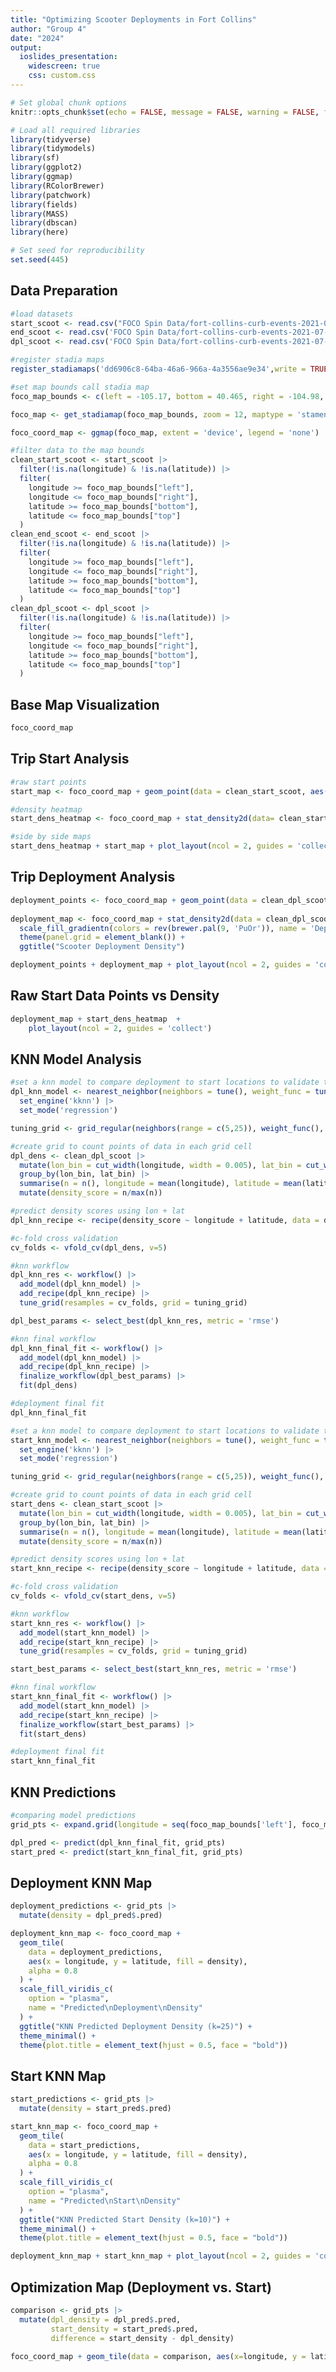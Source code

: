 ```yaml
---
title: "Optimizing Scooter Deployments in Fort Collins"
author: "Group 4"
date: "2024"
output: 
  ioslides_presentation:
    widescreen: true
    css: custom.css
---
```


```r
# Set global chunk options
knitr::opts_chunk$set(echo = FALSE, message = FALSE, warning = FALSE, fig.width = 10, fig.height = 6)

# Load all required libraries
library(tidyverse)
library(tidymodels)
library(sf)
library(ggplot2)
library(ggmap)
library(RColorBrewer)
library(patchwork)
library(fields)
library(MASS)
library(dbscan)
library(here)

# Set seed for reproducibility
set.seed(445)
```

## Data Preparation

```r
#load datasets
start_scoot <- read.csv("FOCO Spin Data/fort-collins-curb-events-2021-07-26-2024-10-15-trip_starts.csv")
end_scoot <- read.csv('FOCO Spin Data/fort-collins-curb-events-2021-07-26-2024-10-15-trip_ends.csv')
dpl_scoot <- read.csv('FOCO Spin Data/fort-collins-curb-events-2021-07-26-2024-10-15-deployments.csv')

#register stadia maps
register_stadiamaps('dd6906c8-64ba-46a6-966a-4a3556ae9e34',write = TRUE)

#set map bounds call stadia map
foco_map_bounds <- c(left = -105.17, bottom = 40.465, right = -104.98, top = 40.64)

foco_map <- get_stadiamap(foco_map_bounds, zoom = 12, maptype = 'stamen_toner_lite')

foco_coord_map <- ggmap(foco_map, extent = 'device', legend = 'none')

#filter data to the map bounds
clean_start_scoot <- start_scoot |>
  filter(!is.na(longitude) & !is.na(latitude)) |>
  filter(
    longitude >= foco_map_bounds["left"],
    longitude <= foco_map_bounds["right"],
    latitude >= foco_map_bounds["bottom"],
    latitude <= foco_map_bounds["top"]
  )
clean_end_scoot <- end_scoot |>
  filter(!is.na(longitude) & !is.na(latitude)) |>
  filter(
    longitude >= foco_map_bounds["left"],
    longitude <= foco_map_bounds["right"],
    latitude >= foco_map_bounds["bottom"],
    latitude <= foco_map_bounds["top"]
  )
clean_dpl_scoot <- dpl_scoot |>
  filter(!is.na(longitude) & !is.na(latitude)) |>
  filter(
    longitude >= foco_map_bounds["left"],
    longitude <= foco_map_bounds["right"],
    latitude >= foco_map_bounds["bottom"],
    latitude <= foco_map_bounds["top"]
  )
```

## Base Map Visualization {.flexbox .vcenter}

```r
foco_coord_map
```

## Trip Start Analysis

```r
#raw start points
start_map <- foco_coord_map + geom_point(data = clean_start_scoot, aes(x = longitude, y = latitude), alpha = 0.15, size = 0.8, color = 'orange') + theme(panel.grid = element_blank())

#density heatmap
start_dens_heatmap <- foco_coord_map + stat_density2d(data= clean_start_scoot,  aes(x=longitude, y=latitude, fill= after_stat(level)), geom="polygon", contour = TRUE, bins = 500, h = c(0.012, 0.012)) + scale_fill_gradientn(colors = rev(brewer.pal(9, 'PuOr')), name = 'Density') + theme(panel.grid = element_blank())

#side by side maps
start_dens_heatmap + start_map + plot_layout(ncol = 2, guides = 'collect')
```
## Trip Deployment Analysis

```r
deployment_points <- foco_coord_map + geom_point(data = clean_dpl_scoot, aes(x = longitude, y = latitude), alpha = 0.15, size = 0.8, color = 'orange') + theme(panel.grid = element_blank())
  
deployment_map <- foco_coord_map + stat_density2d(data = clean_dpl_scoot,  aes(x = longitude, y = latitude, fill = after_stat(level)), geom = "polygon", contour = TRUE, bins = 750,h = c(0.012, 0.012)) +
  scale_fill_gradientn(colors = rev(brewer.pal(9, 'PuOr')), name = 'Deployment\nDensity') + 
  theme(panel.grid = element_blank()) + 
  ggtitle("Scooter Deployment Density")

deployment_points + deployment_map + plot_layout(ncol = 2, guides = 'collect')
```

## Raw Start Data Points vs Density {.flexbox .vcenter}

```r
deployment_map + start_dens_heatmap  + 
    plot_layout(ncol = 2, guides = 'collect')
```

## KNN Model Analysis {.flexbox .vcenter}

```r
#set a knn model to compare deployment to start locations to validate that deployments start where they need to.
dpl_knn_model <- nearest_neighbor(neighbors = tune(), weight_func = tune()) |>
  set_engine('kknn') |>
  set_mode('regression')

tuning_grid <- grid_regular(neighbors(range = c(5,25)), weight_func(), levels = c(5,4))

#create grid to count points of data in each grid cell
dpl_dens <- clean_dpl_scoot |>
  mutate(lon_bin = cut_width(longitude, width = 0.005), lat_bin = cut_width(latitude, width = 0.005)) |> 
  group_by(lon_bin, lat_bin) |>
  summarise(n = n(), longitude = mean(longitude), latitude = mean(latitude)) |> 
  mutate(density_score = n/max(n))

#predict density scores using lon + lat
dpl_knn_recipe <- recipe(density_score ~ longitude + latitude, data = dpl_dens)

#c-fold cross validation
cv_folds <- vfold_cv(dpl_dens, v=5)

#knn workflow
dpl_knn_res <- workflow() |>
  add_model(dpl_knn_model) |>
  add_recipe(dpl_knn_recipe) |>
  tune_grid(resamples = cv_folds, grid = tuning_grid)

dpl_best_params <- select_best(dpl_knn_res, metric = 'rmse')

#knn final workflow
dpl_knn_final_fit <- workflow() |>
  add_model(dpl_knn_model) |>
  add_recipe(dpl_knn_recipe) |>
  finalize_workflow(dpl_best_params) |>
  fit(dpl_dens)

#deployment final fit
dpl_knn_final_fit
```

```r
#set a knn model to compare deployment to start locations to validate that deployments start where they need to.
start_knn_model <- nearest_neighbor(neighbors = tune(), weight_func = tune()) |>
  set_engine('kknn') |>
  set_mode('regression')

tuning_grid <- grid_regular(neighbors(range = c(5,25)), weight_func(), levels = c(5,4))

#create grid to count points of data in each grid cell
start_dens <- clean_start_scoot |>
  mutate(lon_bin = cut_width(longitude, width = 0.005), lat_bin = cut_width(latitude, width = 0.005)) |> 
  group_by(lon_bin, lat_bin) |>
  summarise(n = n(), longitude = mean(longitude), latitude = mean(latitude)) |> 
  mutate(density_score = n/max(n))

#predict density scores using lon + lat
start_knn_recipe <- recipe(density_score ~ longitude + latitude, data = start_dens)

#c-fold cross validation
cv_folds <- vfold_cv(start_dens, v=5)

#knn workflow
start_knn_res <- workflow() |>
  add_model(start_knn_model) |>
  add_recipe(start_knn_recipe) |>
  tune_grid(resamples = cv_folds, grid = tuning_grid)

start_best_params <- select_best(start_knn_res, metric = 'rmse')

#knn final workflow
start_knn_final_fit <- workflow() |>
  add_model(start_knn_model) |>
  add_recipe(start_knn_recipe) |>
  finalize_workflow(start_best_params) |>
  fit(start_dens)

#deployment final fit
start_knn_final_fit
```

## KNN Predictions
```r
#comparing model predictions
grid_pts <- expand.grid(longitude = seq(foco_map_bounds['left'], foco_map_bounds['right'], by = 0.001), latitude = seq(foco_map_bounds['bottom'], foco_map_bounds['top'], by = 0.001))

dpl_pred <- predict(dpl_knn_final_fit, grid_pts)
start_pred <- predict(start_knn_final_fit, grid_pts)
```

## Deployment KNN Map
```r

deployment_predictions <- grid_pts |>
  mutate(density = dpl_pred$.pred)

deployment_knn_map <- foco_coord_map + 
  geom_tile(
    data = deployment_predictions,
    aes(x = longitude, y = latitude, fill = density),
    alpha = 0.8
  ) +
  scale_fill_viridis_c(
    option = "plasma",
    name = "Predicted\nDeployment\nDensity"
  ) +
  ggtitle("KNN Predicted Deployment Density (k=25)") +
  theme_minimal() +
  theme(plot.title = element_text(hjust = 0.5, face = "bold"))

```

## Start KNN Map
```r
start_predictions <- grid_pts |>
  mutate(density = start_pred$.pred)

start_knn_map <- foco_coord_map + 
  geom_tile(
    data = start_predictions,
    aes(x = longitude, y = latitude, fill = density),
    alpha = 0.8
  ) +
  scale_fill_viridis_c(
    option = "plasma",
    name = "Predicted\nStart\nDensity"
  ) +
  ggtitle("KNN Predicted Start Density (k=10)") +
  theme_minimal() +
  theme(plot.title = element_text(hjust = 0.5, face = "bold"))

```
```r
deployment_knn_map + start_knn_map + plot_layout(ncol = 2, guides = 'collect')
```

## Optimization Map (Deployment vs. Start)
```r


comparison <- grid_pts |>
  mutate(dpl_density = dpl_pred$.pred,
         start_density = start_pred$.pred,
         difference = start_density - dpl_density)

foco_coord_map + geom_tile(data = comparison, aes(x=longitude, y = latitude, fill = difference), alpha = .8) + scale_fill_gradient2(low='red',mid='white', high='green', name = 'Deployment vs\nStart Density') + coord_fixed() + theme_minimal()
```